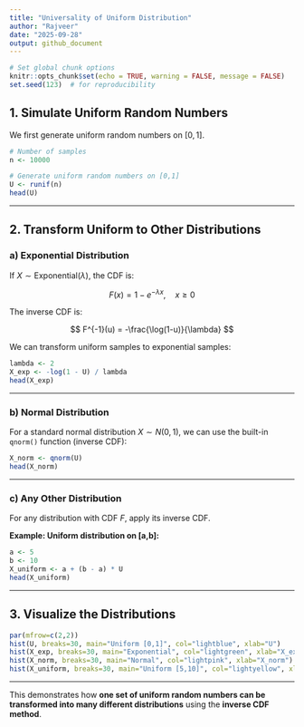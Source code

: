 ---
title: "Universality of Uniform Distribution"
author: "Rajveer"
date: "2025-09-28"
output: github_document
---

```{r setup, include=FALSE}
# Set global chunk options
knitr::opts_chunk$set(echo = TRUE, warning = FALSE, message = FALSE)
set.seed(123)  # for reproducibility
```

## 1. Simulate Uniform Random Numbers

We first generate uniform random numbers on $[0,1]$.

```{r uniform-simulation}
# Number of samples
n <- 10000

# Generate uniform random numbers on [0,1]
U <- runif(n)
head(U)
```

---

## 2. Transform Uniform to Other Distributions

### a) Exponential Distribution

If $X \sim \text{Exponential}(\lambda)$, the CDF is:

$$
F(x) = 1 - e^{-\lambda x}, \quad x \ge 0
$$

The inverse CDF is:

$$
F^{-1}(u) = -\frac{\log(1-u)}{\lambda}
$$

We can transform uniform samples to exponential samples:

```{r exponential-transformation}
lambda <- 2
X_exp <- -log(1 - U) / lambda
head(X_exp)
```

---

### b) Normal Distribution

For a standard normal distribution $X \sim N(0,1)$, we can use the built-in `qnorm()` function (inverse CDF):

```{r normal-transformation}
X_norm <- qnorm(U)
head(X_norm)
```

---

### c) Any Other Distribution

For any distribution with CDF $F$, apply its inverse CDF.

**Example: Uniform distribution on \[a,b]:**

```{r uniform-a-b}
a <- 5
b <- 10
X_uniform <- a + (b - a) * U
head(X_uniform)
```

---

## 3. Visualize the Distributions

```{r plots, fig.width=8, fig.height=6}
par(mfrow=c(2,2))
hist(U, breaks=30, main="Uniform [0,1]", col="lightblue", xlab="U")
hist(X_exp, breaks=30, main="Exponential", col="lightgreen", xlab="X_exp")
hist(X_norm, breaks=30, main="Normal", col="lightpink", xlab="X_norm")
hist(X_uniform, breaks=30, main="Uniform [5,10]", col="lightyellow", xlab="X_uniform")
```

---

This demonstrates how **one set of uniform random numbers can be transformed into many different distributions** using the **inverse CDF method**.
